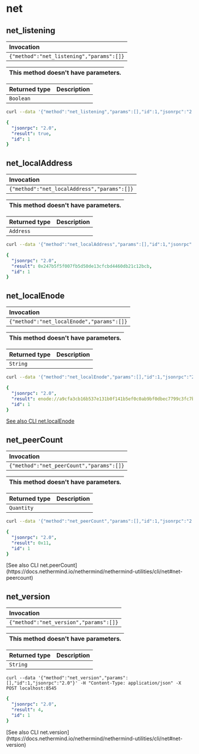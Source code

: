 
# net

## net_listening


| Invocation |
| :--- |
| `{"method":"net_listening","params":[]}` |

| This method doesn't have parameters. |
| :--- |

| Returned type | Description |
| :--- | :--- |
| `Boolean` |  |

<Tabs>
<TabItem value="request" label="Request">

``` bash
curl --data '{"method":"net_listening","params":[],"id":1,"jsonrpc":"2.0"}' -H "Content-Type: application/json" -X POST localhost:8545
```
</TabItem>
<TabItem value="response" label="Response">

```yaml
{
  "jsonrpc": "2.0",
  "result": true,
  "id": 1
}
```
</TabItem>
</Tabs>

## net_localAddress

 

| Invocation |
| :--- |
| `{"method":"net_localAddress","params":[]}` |

| This method doesn't have parameters. |
| :--- |

| Returned type | Description |
| :--- | :--- |
| `Address` |  |

<Tabs>
<TabItem label="Request" value="request">

``` bash
curl --data '{"method":"net_localAddress","params":[],"id":1,"jsonrpc":"2.0"}' -H "Content-Type: application/json" -X POST localhost:8545
```
</TabItem>
<TabItem value="response" label="Response">

```yaml
{
  "jsonrpc": "2.0",
  "result": 0x247b5f5f007fb5d50de13cfcbd4460db21c12bcb,
  "id": 1
}
```
</TabItem>
</Tabs>

## net_localEnode
| Invocation |
| :--- |
| `{"method":"net_localEnode","params":[]}` |

| This method doesn't have parameters. |
| :--- |

| Returned type | Description |
| :--- | :--- |
| `String` |  |

<Tabs>
<TabItem label="Request" value="request">

``` bash
curl --data '{"method":"net_localEnode","params":[],"id":1,"jsonrpc":"2.0"}' -H "Content-Type: application/json" -X POST localhost:8545
```
</TabItem>
<TabItem value="response" label="Response">

```yaml
{
  "jsonrpc": "2.0",
  "result": enode://a9cfa3cb16b537e131b0f141b5ef0c0ab9bf0dbec7799c3fc7bf8a974ff3e74e9b3258951b285dfed07ab395049bcd65fed96116bb92561612682551ec458497@18.193.43.58:30303,
  "id": 1
}
```
</TabItem>
</Tabs>

[See also CLI net.localEnode](https://docs.nethermind.io/nethermind/nethermind-utilities/cli/net#net-localenode)
## net_peerCount
| Invocation |
| :--- |
| `{"method":"net_peerCount","params":[]}` |

| This method doesn't have parameters. |
| :--- |

| Returned type | Description |
| :--- | :--- |
| `Quantity` |  |

<Tabs>
<TabItem label="Request" value="request">

``` bash
curl --data '{"method":"net_peerCount","params":[],"id":1,"jsonrpc":"2.0"}' -H "Content-Type: application/json" -X POST localhost:8545
```
</TabItem>
<TabItem value="response" label="Response">

```yaml
{
  "jsonrpc": "2.0",
  "result": 0x11,
  "id": 1
}
```
</TabItem>
</Tabs>
[See also CLI net.peerCount](https://docs.nethermind.io/nethermind/nethermind-utilities/cli/net#net-peercount)

## net_version
| Invocation |
| :--- |
| `{"method":"net_version","params":[]}` |

| This method doesn't have parameters. |
| :--- |

| Returned type | Description |
| :--- | :--- |
| `String` |  |

<Tabs>
<TabItem label="Request" value="request">

```
curl --data '{"method":"net_version","params":[],"id":1,"jsonrpc":"2.0"}' -H "Content-Type: application/json" -X POST localhost:8545
```
</TabItem>
<TabItem value="response" label="Response">

```yaml
{
  "jsonrpc": "2.0",
  "result": 4,
  "id": 1
}
```
</TabItem>
</Tabs>
[See also CLI net.version](https://docs.nethermind.io/nethermind/nethermind-utilities/cli/net#net-version)
